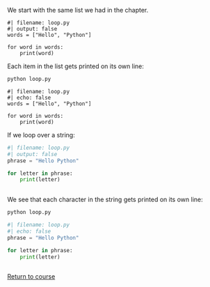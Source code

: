We start with the same list we had in the chapter.

```.python
#| filename: loop.py
#| output: false
words = ["Hello", "Python"]

for word in words:
    print(word)
```

Each item in the list gets printed on its own line:


```.bash
python loop.py
```

```.python
#| filename: loop.py
#| echo: false
words = ["Hello", "Python"]

for word in words:
    print(word)
```

If we loop over a string:


```python
#| filename: loop.py
#| output: false
phrase = "Hello Python"

for letter in phrase:
    print(letter)
    
```

We see that each character in the string gets printed on its own line:

```.bash
python loop.py
```
```python
#| filename: loop.py
#| echo: false
phrase = "Hello Python"

for letter in phrase:
    print(letter)
    
```

[Return to course](../pages/04-loops.qmd#exercise-2)
